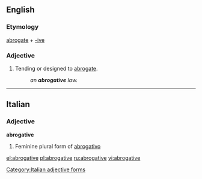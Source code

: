 ==English==

===Etymology===
[[abrogate]] + [[-ive]]

===Adjective===
{{en-adj}}

# Tending or designed to [[abrogate]].
#: ''an '''abrogative''' law.''

----

==Italian==

===Adjective===
'''abrogative''' {{f}}

# Feminine plural form of [[abrogativo]]

[[Category:Italian adjective forms]]

[[el:abrogative]]
[[pl:abrogative]]
[[ru:abrogative]]
[[vi:abrogative]]